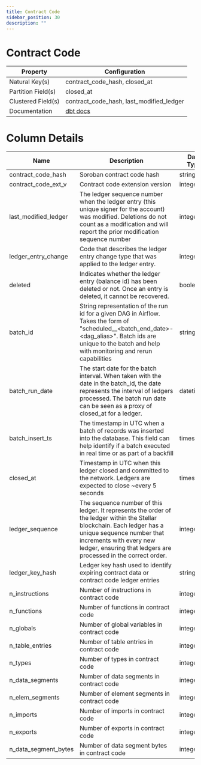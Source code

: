 ```yaml
---
title: Contract Code
sidebar_position: 30
description: ""
---
```


# Contract Code

<div className="data-dictionary-table">

| Property | Configuration |
| --- | --- |
| Natural Key(s) | contract_code_hash, closed_at |
| Partition Field(s) | closed_at |
| Clustered Field(s) | contract_code_hash, last_modified_ledger |
| Documentation | [dbt docs](https://hubble-261722.appspot.com/#!/source/source.stellar_dbt_public.crypto_stellar.contract_code) |

</div>

# Column Details

<div className="data-dictionary-table">

| Name | Description | Data Type | Domain Values | Required? | Notes |
| --- | --- | --- | --- | --- | --- |
| contract_code_hash | Soroban contract code hash | string |  | Yes |  |
| contract_code_ext_v | Contract code extension version | integer |  |  |  |
| last_modified_ledger | The ledger sequence number when the ledger entry (this unique signer for the account) was modified. Deletions do not count as a modification and will report the prior modification sequence number | integer |  | Yes |  |
| ledger_entry_change | Code that describes the ledger entry change type that was applied to the ledger entry. | integer |  | Yes |  |
| deleted | Indicates whether the ledger entry (balance id) has been deleted or not. Once an entry is deleted, it cannot be recovered. | boolean |  | Yes |  |
| batch_id | String representation of the run id for a given DAG in Airflow. Takes the form of "scheduled\_\_\<batch_end_date>-\<dag_alias>". Batch ids are unique to the batch and help with monitoring and rerun capabilities | string |  | Yes |  |
| batch_run_date | The start date for the batch interval. When taken with the date in the batch_id, the date represents the interval of ledgers processed. The batch run date can be seen as a proxy of closed_at for a ledger. | datetime |  | Yes |  |
| batch_insert_ts | The timestamp in UTC when a batch of records was inserted into the database. This field can help identify if a batch executed in real time or as part of a backfill | timestamp |  | Yes |  |
| closed_at | Timestamp in UTC when this ledger closed and committed to the network. Ledgers are expected to close ~every 5 seconds | timestamp |  | Yes |  |
| ledger_sequence | The sequence number of this ledger. It represents the order of the ledger within the Stellar blockchain. Each ledger has a unique sequence number that increments with every new ledger, ensuring that ledgers are processed in the correct order. | integer |  | Yes |  |
| ledger_key_hash | Ledger key hash used to identify expiring contract data or contract code ledger entries | string |  | Yes |  |
| n_instructions | Number of instructions in contract code | integer |  |  |  |
| n_functions | Number of functions in contract code | integer |  |  |  |
| n_globals | Number of global variables in contract code | integer |  |  |  |
| n_table_entries | Number of table entries in contract code | integer |  |  |  |
| n_types | Number of types in contract code | integer |  |  |  |
| n_data_segments | Number of data segments in contract code | integer |  |  |  |
| n_elem_segments | Number of element segments in contract code | integer |  |  |  |
| n_imports | Number of imports in contract code | integer |  |  |  |
| n_exports | Number of exports in contract code | integer |  |  |  |
| n_data_segment_bytes | Number of data segment bytes in contract code | integer |  |  |  |

</div>
